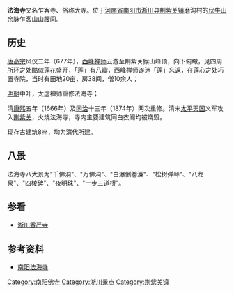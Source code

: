 {{coord|33.273485|N|111.053084|E|region:CN_type:city|display=title}}
{{Otheruses|subject=[[河南省|河南省]][[南阳市|南阳市]][[淅川县|淅川县]]法海寺|other=同名或類似名稱的其它條目描述|法海寺}}

'''法海寺'''又名乍客寺、俗称大寺。位于[[河南省|河南省]][[南阳市|南阳市]][[淅川县|淅川县]][[荆紫关镇|荆紫关镇]]磨沟村的[[伏牛山|伏牛山]]余脉[[乍客山|乍客山]]山腰间。

==历史==
[[唐高宗|唐高宗]]风仪二年（677年），[[西峰禅师|西峰禅师]]云游至荆紫关猴山峰顶，向下俯瞰，见四周所环之处酷似莲花盛开，「莲」有八瓣，西峰禅师遂迷「莲」忘返，在莲心之处巧置寺院，当时有田地20亩，房38间，僧10余人；

[[明朝|明朝]]中叶，太虚禅师重修法海寺；

清[[康熙|康熙]]五年（1666年）及[[同治|同治]]十三年（1874年）两次重修。清末[[太平天国|太平天国]]义军攻入[[荆紫关|荆紫关]]，火烧法海寺，寺内主要建筑同白衣阁均被烧毁。

现存古建筑8座，均为清代所建。

==八景==
法海寺八大景为"千佛洞"、"万佛洞"、"白瀑倒卷濂"、"松树弹琴"、"八龙泉"、"四棱碑"、"夜明珠"、"一步三道桥"。 

==参看==
*[[淅川香严寺|淅川香严寺]]

==参考资料==
*[http://www.hnta.cn/Info/Destination/snjq/401299.shtml 南阳法海寺]

[[Category:南阳佛寺|Category:南阳佛寺]]
[[Category:淅川景点|Category:淅川景点]]
[[Category:荆紫关镇|Category:荆紫关镇]]